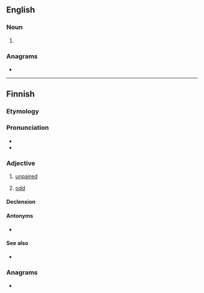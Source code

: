 ==English==

===Noun===
{{en-noun}}

# {{alternative form of|en|paradon}}

===Anagrams===
* {{anagrams|en|a=ainoprt|atropin|ion trap|raintop}}

----

==Finnish==
{{Finnish index|p|a}}

===Etymology===
{{suffix|fi|pari|ton}}

===Pronunciation===
* {{fi-IPA}}
* {{hyphenation|fi|pa|ri|ton}}

===Adjective===
{{wikipedia|Pariton luku|lang=fi}}
{{fi-adj|-}}

# [[unpaired]] {{gloss|not having a pair}}
#: {{ux|fi|Minulla on kotona laatikollinen '''parittomia''' sukkia.|I have a boxful of '''unpaired''' socks at home.}} 
# {{lb|fi|math}} [[odd]] {{gloss|not divisible by two}}

====Declension====
{{fi-decl-onneton|pos=adj|pari|a}}

====Antonyms====
* {{l|fi|parillinen}}

====See also====
* {{l|fi|epäparinen}}

===Anagrams===
* {{anagrams|fi|a=ainoprt|partion|tarponi}}